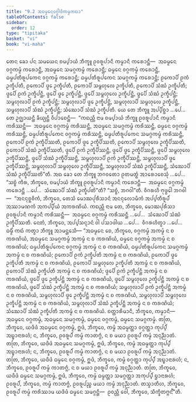 ```yaml
---
title: "9.2 ᩋᨵᨾ᩠ᨾᩮᨶᩅᨣ᩠ᨣᩤᨴᩥᨠᨾ᩠ᨾᨠᨳᩣ"
tableOfContents: false
sidebar:
  order: 12
type: "tipitaka"
basket: "vi"
book: "vi-maha"
---
```



<DynamicBreadcrumb />

<Division number="382" book="vi-maha">

<Paragraph number="1781" book="vi-maha">
ᨲᩮᨶ ᨡᩮᩣ ᨸᨶ ᩈᨾᨿᩮᨶ ᨧᨾ᩠ᨸᩣᨿᩴ ᨽᩥᨠ᩠ᨡᩪ ᩑᩅᩁᩪᨸᩣᨶᩥ ᨠᨾ᩠ᨾᩣᨶᩥ ᨠᩁᩮᩣᨶ᩠ᨲᩥ—  ᩋᨵᨾ᩠ᨾᩮᨶ ᩅᨣ᩠ᨣᨠᨾ᩠ᨾᩴ ᨠᩁᩮᩣᨶ᩠ᨲᩥ, ᩋᨵᨾ᩠ᨾᩮᨶ ᩈᨾᨣ᩠ᨣᨠᨾ᩠ᨾᩴ ᨠᩁᩮᩣᨶ᩠ᨲᩥ; ᨵᨾ᩠ᨾᩮᨶ ᩅᨣ᩠ᨣᨠᨾ᩠ᨾᩴ ᨠᩁᩮᩣᨶ᩠ᨲᩥ, ᨵᨾ᩠ᨾᨸᨲᩥᩁᩪᨸᨠᩮᨶ ᩅᨣ᩠ᨣᨠᨾ᩠ᨾᩴ ᨠᩁᩮᩣᨶ᩠ᨲᩥ; ᨵᨾ᩠ᨾᨸᨲᩥᩁᩪᨸᨠᩮᨶ ᩈᨾᨣ᩠ᨣᨠᨾ᩠ᨾᩴ ᨠᩁᩮᩣᨶ᩠ᨲᩥ; ᩑᨠᩮᩣᨸᩥ ᩑᨠᩴ ᩏᨠ᩠ᨡᩥᨸᨲᩥ, ᩑᨠᩮᩣᨸᩥ ᨴ᩠ᩅᩮ ᩏᨠ᩠ᨡᩥᨸᨲᩥ, ᩑᨠᩮᩣᨸᩥ ᩈᨾ᩠ᨻᩉᩩᩃᩮ ᩏᨠ᩠ᨡᩥᨸᨲᩥ, ᩑᨠᩮᩣᨸᩥ ᩈᩴᨥᩴ ᩏᨠ᩠ᨡᩥᨸᨲᩥ; ᨴ᩠ᩅᩮᨸᩥ ᩑᨠᩴ ᩏᨠ᩠ᨡᩥᨸᨶ᩠ᨲᩥ, ᨴ᩠ᩅᩮᨸᩥ ᨴ᩠ᩅᩮ ᩏᨠ᩠ᨡᩥᨸᨶ᩠ᨲᩥ, ᨴ᩠ᩅᩮᨸᩥ ᩈᨾ᩠ᨻᩉᩩᩃᩮ ᩏᨠ᩠ᨡᩥᨸᨶ᩠ᨲᩥ, ᨴ᩠ᩅᩮᨸᩥ ᩈᩴᨥᩴ ᩏᨠ᩠ᨡᩥᨸᨶ᩠ᨲᩥ; ᩈᨾ᩠ᨻᩉᩩᩃᩣᨸᩥ ᩑᨠᩴ ᩏᨠ᩠ᨡᩥᨸᨶ᩠ᨲᩥ; ᩈᨾ᩠ᨻᩉᩩᩃᩣᨸᩥ ᨴ᩠ᩅᩮ ᩏᨠ᩠ᨡᩥᨸᨶ᩠ᨲᩥ, ᩈᨾ᩠ᨻᩉᩩᩃᩣᨸᩥ ᩈᨾ᩠ᨻᩉᩩᩃᩮ ᩏᨠ᩠ᨡᩥᨸᨶ᩠ᨲᩥ, ᩈᨾ᩠ᨻᩉᩩᩃᩣᨸᩥ ᩈᩴᨥᩴ ᩏᨠ᩠ᨡᩥᨸᨶ᩠ᨲᩥ; ᩈᩴᨥᩮᩣᨸᩥ ᩈᩴᨥᩴ ᩏᨠ᩠ᨡᩥᨸᨲᩥ.
</Paragraph>

<Paragraph number="1782" book="vi-maha">
ᨿᩮ ᨲᩮ ᨽᩥᨠ᩠ᨡᩪ ᩋᨸ᩠ᨸᩥᨧ᩠ᨨᩣ …ᨸᩮ…  ᨲᩮ ᩏᨩ᩠ᨫᩣᨿᨶ᩠ᨲᩥ ᨡᩥᨿ᩠ᨿᨶ᩠ᨲᩥ ᩅᩥᨸᩣᨧᩮᨶ᩠ᨲᩥ—  “ᨠᨳᨬ᩠ᩉᩥ ᨶᩣᨾ ᨧᨾ᩠ᨸᩣᨿᩴ ᨽᩥᨠ᩠ᨡᩪ ᩑᩅᩁᩪᨸᩣᨶᩥ ᨠᨾ᩠ᨾᩣᨶᩥ ᨠᩁᩥᩔᨶ᩠ᨲᩥ—  ᩋᨵᨾ᩠ᨾᩮᨶ ᩅᨣ᩠ᨣᨠᨾ᩠ᨾᩴ ᨠᩁᩥᩔᨶ᩠ᨲᩥ, ᩋᨵᨾ᩠ᨾᩮᨶ ᩈᨾᨣ᩠ᨣᨠᨾ᩠ᨾᩴ ᨠᩁᩥᩔᨶ᩠ᨲᩥ, ᨵᨾ᩠ᨾᩮᨶ ᩅᨣ᩠ᨣᨠᨾ᩠ᨾᩴ ᨠᩁᩥᩔᨶ᩠ᨲᩥ, ᨵᨾ᩠ᨾᨸᨲᩥᩁᩪᨸᨠᩮᨶ ᩅᨣ᩠ᨣᨠᨾ᩠ᨾᩴ ᨠᩁᩥᩔᨶ᩠ᨲᩥ, ᨵᨾ᩠ᨾᨸᨲᩥᩁᩪᨸᨠᩮᨶ ᩈᨾᨣ᩠ᨣᨠᨾ᩠ᨾᩴ ᨠᩁᩥᩔᨶ᩠ᨲᩥ, ᩑᨠᩮᩣᨸᩥ ᩑᨠᩴ ᩏᨠ᩠ᨡᩥᨸᩥᩔᨲᩥ, ᩑᨠᩮᩣᨸᩥ ᨴ᩠ᩅᩮ ᩏᨠ᩠ᨡᩥᨸᩥᩔᨲᩥ, ᩑᨠᩮᩣᨸᩥ ᩈᨾ᩠ᨻᩉᩩᩃᩮ ᩏᨠ᩠ᨡᩥᨸᩥᩔᨲᩥ, ᩑᨠᩮᩣᨸᩥ ᩈᩴᨥᩴ ᩏᨠ᩠ᨡᩥᨸᩥᩔᨲᩥ, ᨴ᩠ᩅᩮᨸᩥ ᩑᨠᩴ ᩏᨠ᩠ᨡᩥᨸᩥᩔᨶ᩠ᨲᩥ, ᨴ᩠ᩅᩮᨸᩥ ᨴ᩠ᩅᩮ ᩏᨠ᩠ᨡᩥᨸᩥᩔᨶ᩠ᨲᩥ, ᨴ᩠ᩅᩮᨸᩥ ᩈᨾ᩠ᨻᩉᩩᩃᩮ ᩏᨠ᩠ᨡᩥᨸᩥᩔᨶ᩠ᨲᩥ, ᨴ᩠ᩅᩮᨸᩥ ᩈᩴᨥᩴ ᩏᨠ᩠ᨡᩥᨸᩥᩔᨶ᩠ᨲᩥ, ᩈᨾ᩠ᨻᩉᩩᩃᩣᨸᩥ ᩑᨠᩴ ᩏᨠ᩠ᨡᩥᨸᩥᩔᨶ᩠ᨲᩥ, ᩈᨾ᩠ᨻᩉᩩᩃᩣᨸᩥ ᨴ᩠ᩅᩮ ᩏᨠ᩠ᨡᩥᨸᩥᩔᨶ᩠ᨲᩥ, ᩈᨾ᩠ᨻᩉᩩᩃᩣᨸᩥ ᩈᨾ᩠ᨻᩉᩩᩃᩮ ᩏᨠ᩠ᨡᩥᨸᩥᩔᨶ᩠ᨲᩥ, ᩈᨾ᩠ᨻᩉᩩᩃᩣᨸᩥ ᩈᩴᨥᩴ ᩏᨠ᩠ᨡᩥᨸᩥᩔᨶ᩠ᨲᩥ, ᩈᩴᨥᩮᩣᨸᩥ ᩈᩴᨥᩴ ᩏᨠ᩠ᨡᩥᨸᩥᩔᨲᩦ”ᨲᩥ.
</Paragraph>

<Paragraph number="1783" book="vi-maha">
ᩋᨳ ᨡᩮᩣ ᨲᩮ ᨽᩥᨠ᩠ᨡᩪ ᨽᨣᩅᨲᩮᩣ ᩑᨲᨾᨲ᩠ᨳᩴ ᩋᩣᩁᩮᩣᨧᩮᩈᩩᩴ …ᨸᩮ…  “ᩈᨧ᩠ᨧᩴ ᨠᩥᩁ, ᨽᩥᨠ᩠ᨡᩅᩮ, ᨧᨾ᩠ᨸᩣᨿᩴ ᨽᩥᨠ᩠ᨡᩪ ᩑᩅᩁᩪᨸᩣᨶᩥ ᨠᨾ᩠ᨾᩣᨶᩥ ᨠᩁᩮᩣᨶ᩠ᨲᩥ—  ᩋᨵᨾ᩠ᨾᩮᨶ ᩅᨣ᩠ᨣᨠᨾ᩠ᨾᩴ ᨠᩁᩮᩣᨶ᩠ᨲᩥ …ᨸᩮ…  ᩈᩴᨥᩮᩣᨸᩥ ᩈᩴᨥᩴ ᩏᨠ᩠ᨡᩥᨸᨲᩦ”ᨲᩥ? “ᩈᨧ᩠ᨧᩴ, ᨽᨣᩅᩤ”ᨲᩥ. ᩅᩥᨣᩁᩉᩥ ᨻᩩᨴ᩠ᨵᩮᩤ ᨽᨣᩅᩤ—  “ᩋᨶᨶᩩᨧ᩠ᨨᩅᩥᨠᩴ, ᨽᩥᨠ᩠ᨡᩅᩮ, ᨲᩮᩈᩴ ᨾᩮᩣᨥᨸᩩᩁᩥᩈᩣᨶᩴ ᩋᨶᨶᩩᩃᩮᩣᨾᩥᨠᩴ ᩋᨸ᩠ᨸᨲᩥᩁᩪᨸᩴ ᩋᩔᩣᨾᨱᨠᩴ ᩋᨠᨸ᩠ᨸᩥᨿᩴ ᩋᨠᩁᨱᩦᨿᩴ. ᨠᨳᨬ᩠ᩉᩥ ᨶᩣᨾ ᨲᩮ, ᨽᩥᨠ᩠ᨡᩅᩮ, ᨾᩮᩣᨥᨸᩩᩁᩥᩈᩣ ᩑᩅᩁᩪᨸᩣᨶᩥ ᨠᨾ᩠ᨾᩣᨶᩥ ᨠᩁᩥᩔᨶ᩠ᨲᩥ—  ᩋᨵᨾ᩠ᨾᩮᨶ ᩅᨣ᩠ᨣᨠᨾ᩠ᨾᩴ ᨠᩁᩥᩔᨶ᩠ᨲᩥ …ᨸᩮ…  ᩈᩴᨥᩮᩣᨸᩥ ᩈᩴᨥᩴ ᩏᨠ᩠ᨡᩥᨸᩥᩔᨲᩥ. ᨶᩮᨲᩴ, ᨽᩥᨠ᩠ᨡᩅᩮ, ᩋᨸ᩠ᨸᩈᨶ᩠ᨶᩣᨶᩴ ᩅᩤ ᨸᩈᩣᨴᩤᨿ …ᨸᩮ…  ᩅᩥᨣᩁᩉᩥᨲ᩠ᩅᩣ …ᨸᩮ…  ᨵᨾ᩠ᨾᩥᩴ ᨠᨳᩴ ᨠᨲ᩠ᩅᩣ ᨽᩥᨠ᩠ᨡᩪ ᩋᩣᨾᨶ᩠ᨲᩮᩈᩥ—
</Paragraph>

</Division>
<Division number="383" book="vi-maha">

<Paragraph number="1784" book="vi-maha">
“ᩋᨵᨾ᩠ᨾᩮᨶ ᨧᩮ, ᨽᩥᨠ᩠ᨡᩅᩮ, ᩅᨣ᩠ᨣᨠᨾ᩠ᨾᩴ ᩋᨠᨾ᩠ᨾᩴ ᨶ ᨧ ᨠᩁᨱᩦᨿᩴ, ᩋᨵᨾ᩠ᨾᩮᨶ ᩈᨾᨣ᩠ᨣᨠᨾ᩠ᨾᩴ ᩋᨠᨾ᩠ᨾᩴ ᨶ ᨧ ᨠᩁᨱᩦᨿᩴ, ᨵᨾ᩠ᨾᩮᨶ ᩅᨣ᩠ᨣᨠᨾ᩠ᨾᩴ ᩋᨠᨾ᩠ᨾᩴ ᨶ ᨧ ᨠᩁᨱᩦᨿᩴ; ᨵᨾ᩠ᨾᨸᨲᩥᩁᩪᨸᨠᩮᨶ ᩅᨣ᩠ᨣᨠᨾ᩠ᨾᩴ ᩋᨠᨾ᩠ᨾᩴ ᨶ ᨧ ᨠᩁᨱᩦᨿᩴ, ᨵᨾ᩠ᨾᨸᨲᩥᩁᩪᨸᨠᩮᨶ ᩈᨾᨣ᩠ᨣᨠᨾ᩠ᨾᩴ ᩋᨠᨾ᩠ᨾᩴ ᨶ ᨧ ᨠᩁᨱᩦᨿᩴ; ᩑᨠᩮᩣᨸᩥ ᩑᨠᩴ ᩏᨠ᩠ᨡᩥᨸᨲᩥ ᩋᨠᨾ᩠ᨾᩴ ᨶ ᨧ ᨠᩁᨱᩦᨿᩴ, ᩑᨠᩮᩣᨸᩥ ᨴ᩠ᩅᩮ ᩏᨠ᩠ᨡᩥᨸᨲᩥ ᩋᨠᨾ᩠ᨾᩴ ᨶ ᨧ ᨠᩁᨱᩦᨿᩴ, ᩑᨠᩮᩣᨸᩥ ᩈᨾ᩠ᨻᩉᩩᩃᩮ ᩏᨠ᩠ᨡᩥᨸᨲᩥ ᩋᨠᨾ᩠ᨾᩴ ᨶ ᨧ ᨠᩁᨱᩦᨿᩴ, ᩑᨠᩮᩣᨸᩥ ᩈᩴᨥᩴ ᩏᨠ᩠ᨡᩥᨸᨲᩥ ᩋᨠᨾ᩠ᨾᩴ ᨶ ᨧ ᨠᩁᨱᩦᨿᩴ; ᨴ᩠ᩅᩮᨸᩥ ᩑᨠᩴ ᩏᨠ᩠ᨡᩥᨸᨶ᩠ᨲᩥ ᩋᨠᨾ᩠ᨾᩴ ᨶ ᨧ ᨠᩁᨱᩦᨿᩴ, ᨴ᩠ᩅᩮᨸᩥ ᨴ᩠ᩅᩮ ᩏᨠ᩠ᨡᩥᨸᨶ᩠ᨲᩥ ᩋᨠᨾ᩠ᨾᩴ ᨶ ᨧ ᨠᩁᨱᩦᨿᩴ, ᨴ᩠ᩅᩮᨸᩥ ᩈᨾ᩠ᨻᩉᩩᩃᩮ ᩏᨠ᩠ᨡᩥᨸᨶ᩠ᨲᩥ ᩋᨠᨾ᩠ᨾᩴ ᨶ ᨧ ᨠᩁᨱᩦᨿᩴ, ᨴ᩠ᩅᩮᨸᩥ ᩈᩴᨥᩴ ᩏᨠ᩠ᨡᩥᨸᨶ᩠ᨲᩥ ᩋᨠᨾ᩠ᨾᩴ ᨶ ᨧ ᨠᩁᨱᩦᨿᩴ; ᩈᨾ᩠ᨻᩉᩩᩃᩣᨸᩥ ᩑᨠᩴ ᩏᨠ᩠ᨡᩥᨸᨶ᩠ᨲᩥ ᩋᨠᨾ᩠ᨾᩴ ᨶ ᨧ ᨠᩁᨱᩦᨿᩴ, ᩈᨾ᩠ᨻᩉᩩᩃᩣᨸᩥ ᨴ᩠ᩅᩮ ᩏᨠ᩠ᨡᩥᨸᨶ᩠ᨲᩥ ᩋᨠᨾ᩠ᨾᩴ ᨶ ᨧ ᨠᩁᨱᩦᨿᩴ, ᩈᨾ᩠ᨻᩉᩩᩃᩣᨸᩥ ᩈᨾ᩠ᨻᩉᩩᩃᩮ ᩏᨠ᩠ᨡᩥᨸᨶ᩠ᨲᩥ ᩋᨠᨾ᩠ᨾᩴ ᨶ ᨧ ᨠᩁᨱᩦᨿᩴ, ᩈᨾ᩠ᨻᩉᩩᩃᩣᨸᩥ ᩈᩴᨥᩴ ᩏᨠ᩠ᨡᩥᨸᨶ᩠ᨲᩥ ᩋᨠᨾ᩠ᨾᩴ ᨶ ᨧ ᨠᩁᨱᩦᨿᩴ; ᩈᩴᨥᩮᩣᨸᩥ ᩈᩴᨥᩴ ᩏᨠ᩠ᨡᩥᨸᨲᩥ ᩋᨠᨾ᩠ᨾᩴ ᨶ ᨧ ᨠᩁᨱᩦᨿᩴ.
</Paragraph>

</Division>
<Division number="384" book="vi-maha">

<Paragraph number="1785" book="vi-maha">
ᨧᨲ᩠ᨲᩣᩁᩥᨾᩣᨶᩥ, ᨽᩥᨠ᩠ᨡᩅᩮ, ᨠᨾ᩠ᨾᩣᨶᩥ—  ᩋᨵᨾ᩠ᨾᩮᨶ ᩅᨣ᩠ᨣᨠᨾ᩠ᨾᩴ, ᩋᨵᨾ᩠ᨾᩮᨶ ᩈᨾᨣ᩠ᨣᨠᨾ᩠ᨾᩴ, ᨵᨾ᩠ᨾᩮᨶ ᩅᨣ᩠ᨣᨠᨾ᩠ᨾᩴ, ᨵᨾ᩠ᨾᩮᨶ ᩈᨾᨣ᩠ᨣᨠᨾ᩠ᨾᩴ. ᨲᨲᩕ, ᨽᩥᨠ᩠ᨡᩅᩮ, ᨿᨴᩥᨴᩴ ᩋᨵᨾ᩠ᨾᩮᨶ ᩅᨣ᩠ᨣᨠᨾ᩠ᨾᩴ, ᩍᨴᩴ, ᨽᩥᨠ᩠ᨡᩅᩮ, ᨠᨾ᩠ᨾᩴ ᩋᨵᨾ᩠ᨾᨲ᩠ᨲᩣ ᩅᨣ᩠ᨣᨲ᩠ᨲᩣ ᨠᩩᨸ᩠ᨸᩴ ᩋᨭ᩠ᨮᩣᨶᩣᩁᩉᩴ; ᨶ, ᨽᩥᨠ᩠ᨡᩅᩮ, ᩑᩅᩁᩪᨸᩴ ᨠᨾ᩠ᨾᩴ ᨠᩣᨲᨻ᩠ᨻᩴ, ᨶ ᨧ ᨾᨿᩣ ᩑᩅᩁᩪᨸᩴ ᨠᨾ᩠ᨾᩴ ᩋᨶᩩᨬ᩠ᨬᩣᨲᩴ. ᨲᨲᩕ, ᨽᩥᨠ᩠ᨡᩅᩮ, ᨿᨴᩥᨴᩴ ᩋᨵᨾ᩠ᨾᩮᨶ ᩈᨾᨣ᩠ᨣᨠᨾ᩠ᨾᩴ, ᩍᨴᩴ, ᨽᩥᨠ᩠ᨡᩅᩮ, ᨠᨾ᩠ᨾᩴ ᩋᨵᨾ᩠ᨾᨲ᩠ᨲᩣ ᨠᩩᨸ᩠ᨸᩴ ᩋᨭ᩠ᨮᩣᨶᩣᩁᩉᩴ; ᨶ, ᨽᩥᨠ᩠ᨡᩅᩮ, ᩑᩅᩁᩪᨸᩴ ᨠᨾ᩠ᨾᩴ ᨠᩣᨲᨻ᩠ᨻᩴ, ᨶ ᨧ ᨾᨿᩣ ᩑᩅᩁᩪᨸᩴ ᨠᨾ᩠ᨾᩴ ᩋᨶᩩᨬ᩠ᨬᩣᨲᩴ. ᨲᨲᩕ, ᨽᩥᨠ᩠ᨡᩅᩮ, ᨿᨴᩥᨴᩴ ᨵᨾ᩠ᨾᩮᨶ ᩅᨣ᩠ᨣᨠᨾ᩠ᨾᩴ, ᩍᨴᩴ, ᨽᩥᨠ᩠ᨡᩅᩮ, ᨠᨾ᩠ᨾᩴ ᩅᨣ᩠ᨣᨲ᩠ᨲᩣ ᨠᩩᨸ᩠ᨸᩴ ᩋᨭ᩠ᨮᩣᨶᩣᩁᩉᩴ; ᨶ, ᨽᩥᨠ᩠ᨡᩅᩮ, ᩑᩅᩁᩪᨸᩴ ᨠᨾ᩠ᨾᩴ ᨠᩣᨲᨻ᩠ᨻᩴ, ᨶ ᨧ ᨾᨿᩣ ᩑᩅᩁᩪᨸᩴ ᨠᨾ᩠ᨾᩴ ᩋᨶᩩᨬ᩠ᨬᩣᨲᩴ. ᨲᨲᩕ, ᨽᩥᨠ᩠ᨡᩅᩮ, ᨿᨴᩥᨴᩴ ᨵᨾ᩠ᨾᩮᨶ ᩈᨾᨣ᩠ᨣᨠᨾ᩠ᨾᩴ, ᩍᨴᩴ, ᨽᩥᨠ᩠ᨡᩅᩮ, ᨠᨾ᩠ᨾᩴ ᨵᨾ᩠ᨾᨲ᩠ᨲᩣ ᩈᨾᨣ᩠ᨣᨲ᩠ᨲᩣ ᩋᨠᩩᨸ᩠ᨸᩴ ᨮᩣᨶᩣᩁᩉᩴ; ᩑᩅᩁᩪᨸᩴ, ᨽᩥᨠ᩠ᨡᩅᩮ, ᨠᨾ᩠ᨾᩴ ᨠᩣᨲᨻ᩠ᨻᩴ, ᩑᩅᩁᩪᨸᨬ᩠ᨧ ᨾᨿᩣ ᨠᨾ᩠ᨾᩴ ᩋᨶᩩᨬ᩠ᨬᩣᨲᩴ. ᨲᩈ᩠ᨾᩣᨲᩥᩉ, ᨽᩥᨠ᩠ᨡᩅᩮ, ᩑᩅᩁᩪᨸᩴ ᨠᨾ᩠ᨾᩴ ᨠᩁᩥᩔᩣᨾ ᨿᨴᩥᨴᩴ ᨵᨾ᩠ᨾᩮᨶ ᩈᨾᨣ᩠ᨣᨶ᩠ᨲᩥ—  ᩑᩅᨬ᩠ᩉᩥ ᩅᩮᩤ, ᨽᩥᨠ᩠ᨡᩅᩮ, ᩈᩥᨠ᩠ᨡᩥᨲᨻ᩠ᨻᨶ᩺”ᨲᩥ.
</Paragraph>
</Division>